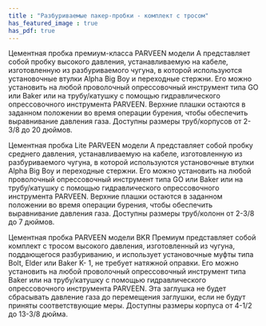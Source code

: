```yaml
---
title : "Разбуриваемые пакер-пробки - комплект с тросом"
has_featured_image : true
has_pdf: true
---
```


Цементная пробка премиум-класса PARVEEN модели A представляет собой пробку высокого давления, устанавливаемую на кабеле, изготовленную из разбуриваемого чугуна, в которой используются установочные втулки Alpha Big Boy и переходные стержни. Его можно установить на любой проволочный опрессовочный инструмент типа GO или Baker или на трубу/катушку с помощью гидравлического опрессовочного инструмента PARVEEN. Верхние плашки остаются в заданном положении во время операции бурения, чтобы обеспечить выравнивание давления газа. Доступны размеры труб/корпусов от 2-3/8 до 20 дюймов.

Цементная пробка Lite PARVEEN модели A представляет собой пробку среднего давления, устанавливаемую на кабеле, изготовленную из разбуриваемого чугуна, в которой используются установочные втулки Alpha Big Boy и переходные стержни. Его можно установить на любой проволочный опрессовочный инструмент типа GO или Baker или на трубу/катушку с помощью гидравлического опрессовочного инструмента PARVEEN. Верхние плашки остаются в заданном положении во время операции бурения, чтобы обеспечить выравнивание давления газа. Доступны размеры труб/колонн от 2-3/8 до 7 дюймов.

Цементная пробка PARVEEN модели BKR Премиум представляет собой комплект с тросом высокого давления, изготовленный из чугуна, поддающегося разбуриванию, и использует установочные муфты типа Bolt, Elder или Baker K- 1, не требует натяжной оправки. Его можно установить на любой проволочный опрессовочный инструмент типа Baker или на трубу/катушку с помощью гидравлического опрессовочного инструмента PARVEEN. Эта заглушка не будет сбрасывать давление газа до перемещения заглушки, если не будут приняты соответствующие меры. Доступны размеры корпуса от 4-1/2 до 13-3/8 дюйма.